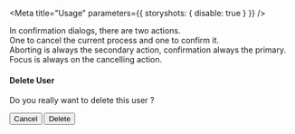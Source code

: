 
<Meta title="Usage" parameters={{
  storyshots: { disable: true }
}} />

In confirmation dialogs, there are two actions.<br/>
One to cancel the current process and one to confirm it.<br/>
Aborting is always the secondary action, confirmation always the primary.
Focus is always on the cancelling action.

<Story name="Confirmation Dialog">
  <div className="max-w-2xl rounded border p-4">
    <h4 className="mb-2 font-bold">Delete User</h4>
    <p>Do you really want to delete this user ?</p>
    <div className="flex justify-end gap-2">
      <Button variant="secondary">Cancel</Button>
      <Button variant="primary">Delete</Button>
    </div>
  </div>
</Story>
